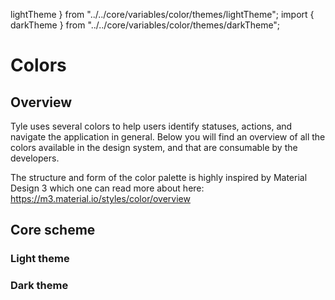   lightTheme
} from "../../core/variables/color/themes/lightTheme"; import {
  darkTheme
} from "../../core/variables/color/themes/darkTheme";

<Meta title="Foundations/Colors" />

# Colors

## Overview

Tyle uses several colors to help users identify statuses, actions, and navigate the application in general.
Below you will find an overview of all the colors available in the design system, and that are consumable by the developers.

The structure and form of the color palette is highly inspired by Material Design 3 which one can read more about here: https://m3.material.io/styles/color/overview

## Core scheme

### Light theme

<ColorPalette>
  <ColorItem title="Primary" subtitle="Primary accent colors" colors={{base: lightTheme.primary.base, on: lightTheme.primary.on}} />
  <ColorItem title="Secondary" subtitle="Secondary accent colors" colors={{base: lightTheme.secondary.base, on: lightTheme.secondary.on}} />
  <ColorItem title="Tertiary" subtitle="Tertiary accent colors" colors={{base: lightTheme.tertiary.base, on: lightTheme.tertiary.on}}/>
  <ColorItem title="Tertiary container" subtitle="Tertiary container colors" colors={{base: lightTheme.tertiary.container.base, on: lightTheme.tertiary.container.on}}/>
  <ColorItem title="Error" subtitle="Semantic error colors" colors={lightTheme.error} />
  <ColorItem title="Background" subtitle="Colors for backgrounds or high emphasis text and icons" colors={lightTheme.background} />
  <ColorItem title="Surface" subtitle="Colors for surfaces or high emphasis text and icons" colors={{base: lightTheme.surface.base, on: lightTheme.surface.on}} />
  <ColorItem title="Surface variant" subtitle="Colors for surfaces or medium emphasis text and icons" colors={lightTheme.surface.variant} />
  <ColorItem title="Surface inverse" subtitle="Inverse surface color for high emphasis content" colors={lightTheme.surface.inverse} />
  <ColorItem title="Outline" subtitle="Color for component outlines" colors={lightTheme.outline} />
</ColorPalette>

### Dark theme

<ColorPalette>
  <ColorItem title="Primary" subtitle="Primary accent colors" colors={{base: darkTheme.primary.base, on: darkTheme.primary.on}} />
  <ColorItem title="Secondary" subtitle="Secondary accent colors" colors={{base: darkTheme.secondary.base, on: darkTheme.secondary.on}} />
  <ColorItem title="Tertiary" subtitle="Tertiary accent colors" colors={{base: darkTheme.tertiary.base, on: darkTheme.tertiary.on}}/>
  <ColorItem title="Tertiary container" subtitle="Tertiary container colors" colors={{base: darkTheme.tertiary.container.base, on: darkTheme.tertiary.container.on}}/>
  <ColorItem title="Error" subtitle="Semantic error colors" colors={darkTheme.error} />
  <ColorItem title="Background" subtitle="Colors for backgrounds or high emphasis text and icons" colors={darkTheme.background} />
  <ColorItem title="Surface" subtitle="Colors for surfaces or high emphasis text and icons" colors={{base: darkTheme.surface.base, on: darkTheme.surface.on}} />
  <ColorItem title="Surface variant" subtitle="Colors for surfaces or medium emphasis text and icons" colors={darkTheme.surface.variant} />
  <ColorItem title="Surface inverse" subtitle="Inverse surface color for high emphasis content" colors={darkTheme.surface.inverse} />
  <ColorItem title="Outline" subtitle="Color for component outlines" colors={darkTheme.outline} />
</ColorPalette>

